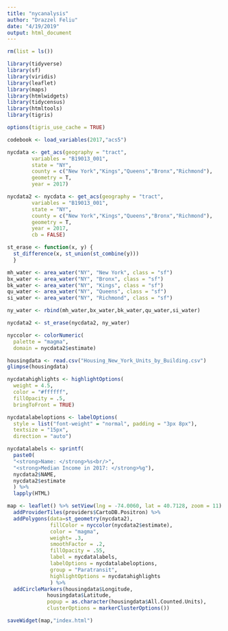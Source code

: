 ```yaml
---
title: "nycanalysis"
author: "Drazzel Feliu"
date: "4/19/2019"
output: html_document
---
```


```r
rm(list = ls())

library(tidyverse)
library(sf)
library(viridis)
library(leaflet)
library(maps)
library(htmlwidgets)
library(tidycensus)
library(htmltools)
library(tigris)

options(tigris_use_cache = TRUE)
```

```r
codebook <- load_variables(2017,"acs5")
```

```r
nycdata <- get_acs(geography = "tract",
        variables = "B19013_001",
        state = "NY",
        county = c("New York","Kings","Queens","Bronx","Richmond"),
        geometry = T,
        year = 2017)

nycdata2 <- nycdata <- get_acs(geography = "tract",
        variables = "B19013_001",
        state = "NY",
        county = c("New York","Kings","Queens","Bronx","Richmond"),
        geometry = T,
        year = 2017,
        cb = FALSE)
```

```r
st_erase <- function(x, y) {
  st_difference(x, st_union(st_combine(y)))
  }

mh_water <- area_water("NY", "New York", class = "sf")
bx_water <- area_water("NY", "Bronx", class = "sf")
bk_water <- area_water("NY", "Kings", class = "sf")
qu_water <- area_water("NY", "Queens", class = "sf")
si_water <- area_water("NY", "Richmond", class = "sf")

ny_water <- rbind(mh_water,bx_water,bk_water,qu_water,si_water)

nycdata2 <- st_erase(nycdata2, ny_water)
```


```r
nyccolor <- colorNumeric(
  palette = "magma",
  domain = nycdata2$estimate)
```

```r
housingdata <- read.csv("Housing_New_York_Units_by_Building.csv")
glimpse(housingdata)
```

```r
nycdatahighlights <- highlightOptions(
  weight = 4.5,
  color = "#ffffff",
  fillOpacity = .5,
  bringToFront = TRUE)

nycdatalabeloptions <- labelOptions(
  style = list("font-weight" = "normal", padding = "3px 8px"),
  textsize = "15px",
  direction = "auto")
```

```r
nycdatalabels <- sprintf(
  paste0(
  "<strong>Name: </strong>%s<br/>",
  "<strong>Median Income in 2017: </strong>%g"),
  nycdata2$NAME,
  nycdata2$estimate
  ) %>% 
  lapply(HTML)
```


```r
map <- leaflet() %>% setView(lng = -74.0060, lat = 40.7128, zoom = 11) %>% 
  addProviderTiles(providers$CartoDB.Positron) %>% 
  addPolygons(data=st_geometry(nycdata2),
              fillColor = nyccolor(nycdata2$estimate),
              color = "magma",
              weight= .3,
              smoothFactor = .2,
              fillOpacity = .55,
              label = nycdatalabels,
              labelOptions = nycdatalabeloptions,
              group = "Paratransit",
              highlightOptions = nycdatahighlights
              ) %>% 
  addCircleMarkers(housingdata$Longitude, 
             housingdata$Latitude, 
             popup = as.character(housingdata$All.Counted.Units),
             clusterOptions = markerClusterOptions())
```

```r
saveWidget(map,"index.html")
```

